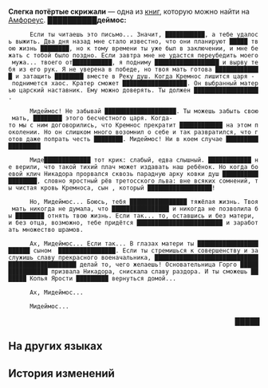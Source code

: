 {{Книга Инфобокс
|id           = 466
|Название     = Слегка потёртые скрижали
|Изображение  = Предмет Worn Stone Letter Tablet.png
|Мир          = Амфореус
|Томов        = 1
|Автор        = <!--нужно добавить-->
|Описание     = После перевода Мидеем на общий язык на этих скрижалях можно разобрать почти все надписи. Впрочем, с течением времени скрижали слегка разрушились, и текст стал размытым.
|Том1         = {{tx}}
|Источник1    = {{tx|Отсутствует источник}}
|Персонажи    = 
|Фракции      = 
}}
'''Слегка потёртые скрижали''' — одна из [[Книги|книг]], которую можно найти на [[Амфореус]].
<!--
==Получение==
<gallery>
Книга НАЗВАНИЕ.png|НАЗВАНИЕ
Локация НАЗВАНИЕ.png|Расположение на карте. Ближайший пространственный якорь «[[НАЗВАНИЕ]]»
</gallery>
-->
'''██████████деймос:'''

       Если ты читаешь это письмо... Значит, ███████████, а тебе удалось выжить. Два дня назад мне стало известно, что они планируют █████ твою жизнь ████████, но к тому времени ты уже был в заключении, и мне бежать с тобой было поздно. Если завтра мне не удастся переубедить моего мужа... твоего от███████████, я подниму ██████████████████ и вырву тебя из его рук. Я не уверена в победе, но твоя мать готова █████████████ и затащить ████████ вместе в Реку душ. Когда Кремнос лишится царя - поднимется хаос. Кратер сможет ██████████████████. Он выбранный матерью царский наставник. Ему можно доверять. Ты должен ██████████████████.

       Мидеймос! Не забывай ████████████████████. Ты можешь забыть свою мать, ████████ этого бесчестного царя. Когда-то мы с ним договорились, что Кремнос прекратит ████████████ на этом поколении. Но он слишком много возомнил о себе и так развратился, что готов даже попрать честь ████████. Мидеймос! Ни в коем случае ██████████████████

       Миде█████████████ тот крик: слабый, едва слышный. ████████████ не верили, что такой тихий плач может издавать наш ребёнок. Но когда боевой клич Никадора прорвался сквозь парадную арку ковки душ ██████████████████, словно яростный рёв третосского льва: вне всяких сомнений, ты чистая кровь Кремноса, сын {{Rubi|Горго|основательница Кремноса}}, который ██████████████████!

       Но, Мидеймос... Боюсь, тебя ████████████████ тяжёлая жизнь. Твоя мать никогда не думала, что ████████████████ и никогда не позволила бы ████████ отнять твою жизнь. Если так... то, оставшись и без матери, и без отца, возможно, тебе придётся ████████████████████████ и заработать множество шрамов.

       Ах, Мидеймос... Если так... В глазах матери ты ███████████████████████ сыном {{Rubi|Горго|основательница Кремноса}} ████████████████. Если ты стремишься к совершенству и заслужишь славу прекрасного военачальника, ████████████████████████████████████████████████ делай то, чего желаешь! Основательница Горго ████████████████ призвала Никадора, снискала славу раздора. И ты сможешь ███████ Копья Ярости █████████ вернуться домой...

       Ах, Мидеймос...

       Мидеймос...

           <div align="right">█████</div>



==На других языках==
{{На других языках
|en   = Worn Stone Letter Tablet
|zhs  = 有所磨损的信笺石板
|zht  = 有所磨損的信箋石板
|ja   = 磨耗した便箋の石板
|ko   = 마모된 편지 석판
|es   = Losa desgastada con mensajes
|fr   = Tablette de lettres en pierre usée
|ru   = Слегка потёртые скрижали
|th   = แผ่นหินจดหมายที่สึกหรอ
|vi   = Phiến Đá Viết Thư Sứt Mẻ
|de   = Beschädigte Nachrichtentafel
|id   = Tablet Batu Surat yang Usang
|pt   = Tabuleta de Pedra Grafada Desgastada
}}

==История изменений==
{{История изменений|3.0}}